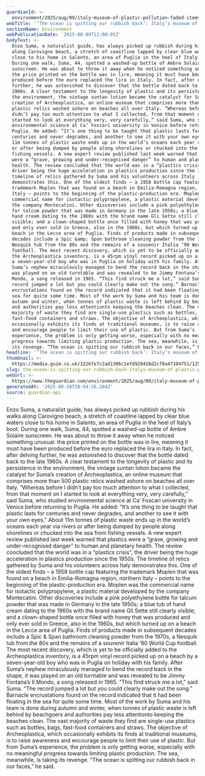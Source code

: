 ```yaml
---
guardianId: >-
  environment/2025/aug/09/italy-museum-of-plastic-pollution-faded-items-beaches-ocean
webTitle: '‘The ocean is spitting our rubbish back’: Italy’s museum of plastic pollution'
sectionName: Environment
webPublicationDate: '2025-08-09T12:00:05Z'
bodyText: >-
  Enzo Suma, a naturalist guide, has always picked up rubbish during his walks
  along Carovigno beach, a stretch of coastline lapped by clear blue waters
  close to his home in Salento, an area of Puglia in the heel of Italy’s boot.
  During one walk, Suma, 44, spotted a washed-up bottle of Ambre Solaire
  sunscreen. He was about to throw it away when he noticed something unusual:
  the price printed on the bottle was in lire, meaning it must have been
  produced before the euro replaced the lira in Italy. In fact, after delving
  further, he was astonished to discover that the bottle dated back to the late
  1960s. A clear testament to the longevity of plastic and its persistence in
  the environment, the vintage suntan lotion became the catalyst for Suma’s
  creation of Archeoplastica, an online museum that comprises more than 500
  plastic relics washed ashore on beaches all over Italy. “Whereas before I
  didn’t pay too much attention to what I collected, from that moment on I
  started to look at everything very, very carefully,” said Suma, who studied
  environmental science at Ca’ Foscari university in Venice before returning to
  Puglia. He added: “It’s one thing to be taught that plastic lasts for
  centuries and never degrades, and another to see it with your own eyes.” About
  11m tonnes of plastic waste ends up in the world’s oceans each year via rivers
  or after being dumped by people along shorelines or chucked into the sea from
  fishing vessels. A new expert review published last week warned that plastics
  were a “grave, growing and under-recognised danger” to human and planetary
  health. The review concluded that the world was in a “plastics crisis”, the
  driver being the huge acceleration in plastics production since the 1950s. The
  timeline of relics gathered by Suma and his volunteers across Italy
  demonstrates this. One of the oldest finds – a 1958 bottle cap featuring the
  trademark Moplen that was found on a beach in Emilia-Romagna region, northern
  Italy – points to the beginning of the plastic-production era. Moplen was the
  commercial name for isotactic polypropylene, a plastic material developed by
  the company Montecatini. Other discoveries include a pink polyethylene bottle
  for talcum powder that was made in Germany in the late 1950s; a blue tub of
  hand cream dating to the 1960s with the brand name Gli Sette still clearly
  visible; and a clown-shaped bottle once filled with honey that was produced
  and only ever sold in Greece, also in the 1960s, but which turned up on a
  beach in the Lecce area of Puglia. Finds of products made in subsequent
  decades include a Spic &amp; Span bathroom cleaning powder from the 1970s, a
  Nesquik tub from the 80s and the remains of a souvenir Italia ‘90 World Cup
  football. The most recent discovery, which is yet to be officially added to
  the Archeoplastica inventory, is a 45rpm vinyl record picked up on a beach by
  a seven-year-old boy who was in Puglia on holiday with his family. After
  Suma’s nephew miraculously managed to bend the record back in the shape, it
  was played on an old turntable and was revealed to be Jimmy Fontana’s Il
  Mondo, a song released in 1965. “This find struck me a lot,” said Suma. “The
  record jumped a lot but you could clearly make out the song.” Barnacle
  encrustations found on the record indicated that it had been floating in the
  sea for quite some time. Most of the work by Suma and his team is done during
  autumn and winter, when tonnes of plastic waste is left behind by beachgoers
  and authorities pay less attentionto keeping the beaches clean. The vast
  majority of waste they find are single-use plastics such as bottles, bags,
  fast-food containers and straws. The objective of Archeoplastica, which
  occasionally exhibits its finds at traditional museums, is to raise awareness
  and encourage people to limit their use of plastic. But from Suma’s
  experience, the problem is only getting worse, especially with no meaningful
  progress towards limiting plastic production. The sea, meanwhile, is taking
  its revenge. “The ocean is spitting our rubbish back in our faces,” he said.
headline: '‘The ocean is spitting our rubbish back’: Italy’s museum of plastic pollution'
thumbnail: >-
  https://media.guim.co.uk/3226fe7c2ad1306c1efd920416d2cf8a47104751/125_0_3750_3000/500.jpg
slug: the-ocean-is-spitting-our-rubbish-back-italys-museum-of-plastic-pollution
webUrl: >-
  https://www.theguardian.com/environment/2025/aug/09/italy-museum-of-plastic-pollution-faded-items-beaches-ocean
generatedAt: '2025-08-28T20:04:26.284Z'
source: guardian-api
---
```

Enzo Suma, a naturalist guide, has always picked up rubbish during his walks along Carovigno beach, a stretch of coastline lapped by clear blue waters close to his home in Salento, an area of Puglia in the heel of Italy’s boot. During one walk, Suma, 44, spotted a washed-up bottle of Ambre Solaire sunscreen. He was about to throw it away when he noticed something unusual: the price printed on the bottle was in lire, meaning it must have been produced before the euro replaced the lira in Italy. In fact, after delving further, he was astonished to discover that the bottle dated back to the late 1960s. A clear testament to the longevity of plastic and its persistence in the environment, the vintage suntan lotion became the catalyst for Suma’s creation of Archeoplastica, an online museum that comprises more than 500 plastic relics washed ashore on beaches all over Italy. “Whereas before I didn’t pay too much attention to what I collected, from that moment on I started to look at everything very, very carefully,” said Suma, who studied environmental science at Ca’ Foscari university in Venice before returning to Puglia. He added: “It’s one thing to be taught that plastic lasts for centuries and never degrades, and another to see it with your own eyes.” About 11m tonnes of plastic waste ends up in the world’s oceans each year via rivers or after being dumped by people along shorelines or chucked into the sea from fishing vessels. A new expert review published last week warned that plastics were a “grave, growing and under-recognised danger” to human and planetary health. The review concluded that the world was in a “plastics crisis”, the driver being the huge acceleration in plastics production since the 1950s. The timeline of relics gathered by Suma and his volunteers across Italy demonstrates this. One of the oldest finds – a 1958 bottle cap featuring the trademark Moplen that was found on a beach in Emilia-Romagna region, northern Italy – points to the beginning of the plastic-production era. Moplen was the commercial name for isotactic polypropylene, a plastic material developed by the company Montecatini. Other discoveries include a pink polyethylene bottle for talcum powder that was made in Germany in the late 1950s; a blue tub of hand cream dating to the 1960s with the brand name Gli Sette still clearly visible; and a clown-shaped bottle once filled with honey that was produced and only ever sold in Greece, also in the 1960s, but which turned up on a beach in the Lecce area of Puglia. Finds of products made in subsequent decades include a Spic &amp; Span bathroom cleaning powder from the 1970s, a Nesquik tub from the 80s and the remains of a souvenir Italia ‘90 World Cup football. The most recent discovery, which is yet to be officially added to the Archeoplastica inventory, is a 45rpm vinyl record picked up on a beach by a seven-year-old boy who was in Puglia on holiday with his family. After Suma’s nephew miraculously managed to bend the record back in the shape, it was played on an old turntable and was revealed to be Jimmy Fontana’s Il Mondo, a song released in 1965. “This find struck me a lot,” said Suma. “The record jumped a lot but you could clearly make out the song.” Barnacle encrustations found on the record indicated that it had been floating in the sea for quite some time. Most of the work by Suma and his team is done during autumn and winter, when tonnes of plastic waste is left behind by beachgoers and authorities pay less attentionto keeping the beaches clean. The vast majority of waste they find are single-use plastics such as bottles, bags, fast-food containers and straws. The objective of Archeoplastica, which occasionally exhibits its finds at traditional museums, is to raise awareness and encourage people to limit their use of plastic. But from Suma’s experience, the problem is only getting worse, especially with no meaningful progress towards limiting plastic production. The sea, meanwhile, is taking its revenge. “The ocean is spitting our rubbish back in our faces,” he said.
